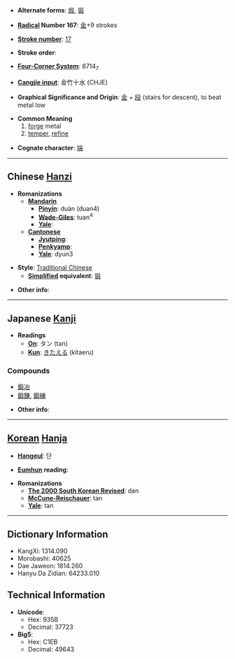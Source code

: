 * '''Alternate forms''': [[煅]], [[锻]]

* '''[[Wiktionary:Chinese radical index| Radical]] Number 167''': [[Wiktionary:Chinese radical index 金|金]]+9 strokes

* '''[[Wiktionary:Chinese total strokes index|Stroke number]]''': [[Wiktionary:Chinese total strokes index 17|17]]

* '''Stroke order''': 

* '''[[Wiktionary:Chinese four corner index|Four-Corner System]]''': 8714<sub>7</sub>

* '''[[Wiktionary:Chinese Cangjie index|Cangjie input]]''': 金竹十水 (CHJE)

* '''Graphical Significance and Origin''': [[金]] + [[段]] (stairs for descent), to beat metal low

* '''Common Meaning'''
*# [[forge]] metal
*# [[temper]], [[refine]]

* '''Cognate character''': [[端]]

----

== Chinese [[Hanzi]] ==

* '''Romanizations'''
** '''[[Mandarin]]'''
*** '''[[Pinyin]]''': duàn (duan4)
*** '''[[Wade-Giles]]''': tuan<sup>4</sup>
*** '''[[Yale]]''': 
** '''[[Cantonese]]'''
*** '''[[Jyutping]]''':
*** '''[[Penkyamp]]''': 
*** '''[[Yale]]''': dyun3

* '''Style''': [[Traditional Chinese]] 
** '''[[Simplified Chinese|Simplified]] equivalent''': [[锻]]

* '''Other info''': 

----

== Japanese [[Kanji]] ==

* '''Readings'''
** '''[[On]]''': タン (tan)
** '''[[Kun]]''': [[きたえる]] (kitaeru)

===Compounds===
*[[鍛冶]]
*[[鍛錬]], [[鍛練]]

* '''Other info''':  

----

== [[Korean]] [[Hanja]] ==

* '''[[Hangeul]]''': 단

* '''[[Eumhun]] reading''': 

* '''Romanizations'''
** '''[[The 2000 South Korean Revised Romanization|The 2000 South Korean Revised]]''': dan
** '''[[McCune-Reischauer]]''': tan
** '''[[Yale]]''': tan

----

== Dictionary Information ==

* KangXi: 1314.090
* Morobashi: 40625
* Dae Jaweon: 1814.260
* Hanyu Da Zidian: 64233.010

== Technical Information ==

* '''Unicode''':
** Hex: 935B
** Decimal: 37723
* '''Big5''':
** Hex: C1EB
** Decimal: 49643